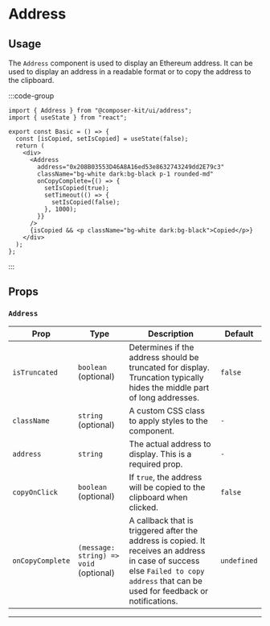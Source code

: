 
# Address

## Usage

The `Address` component is used to display an Ethereum address. It can be used to display an address in a readable format or to copy the address to the clipboard.

:::code-group

<div data-title="Preview">
  <Basic />
</div>

```tsx [app.tsx]
import { Address } from "@composer-kit/ui/address";
import { useState } from "react";

export const Basic = () => {
  const [isCopied, setIsCopied] = useState(false);
  return (
    <div>
      <Address
        address="0x208B03553D46A8A16ed53e8632743249dd2E79c3"
        className="bg-white dark:bg-black p-1 rounded-md"
        onCopyComplete={() => {
          setIsCopied(true);
          setTimeout(() => {
            setIsCopied(false);
          }, 1000);
        }}
      />
      {isCopied && <p className="bg-white dark:bg-black">Copied</p>}
    </div>
  );
};
```

:::

## Props

### `Address`

| Prop             | Type                                   | Description                                                                                                                                                                       | Default     |
| ---------------- | -------------------------------------- | --------------------------------------------------------------------------------------------------------------------------------------------------------------------------------- | ----------- |
| `isTruncated`    | `boolean` (optional)                   | Determines if the address should be truncated for display. Truncation typically hides the middle part of long addresses.                                                          | `false`     |
| `className`      | `string` (optional)                    | A custom CSS class to apply styles to the component.                                                                                                                              | `-`         |
| `address`        | `string`                               | The actual address to display. This is a required prop.                                                                                                                           | `-`         |
| `copyOnClick`    | `boolean` (optional)                   | If `true`, the address will be copied to the clipboard when clicked.                                                                                                              | `false`     |
| `onCopyComplete` | `(message: string) => void` (optional) | A callback that is triggered after the address is copied. It receives an address in case of success else `Failed to copy address` that can be used for feedback or notifications. | `undefined` |

---
